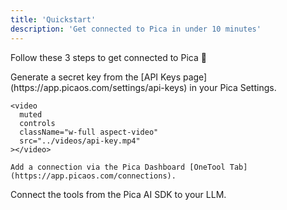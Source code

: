 ```yaml
---
title: 'Quickstart'
description: 'Get connected to Pica in under 10 minutes'
---
```


Follow these 3 steps to get connected to Pica 🚀

<Steps>
  <Step title="Create your Pica Secret Key">
    Generate a secret key from the [API Keys page](https://app.picaos.com/settings/api-keys) in your Pica Settings.

    <video
      muted
      controls
      className="w-full aspect-video"
      src="../videos/api-key.mp4"
    ></video>
  </Step>
  <Step title="Connect your Integration">
  
    Add a connection via the Pica Dashboard [OneTool Tab](https://app.picaos.com/connections).
  </Step>
  <Step title="Install OneTool">
    Connect the tools from the Pica AI SDK to your LLM.
  </Step>
</Steps>

